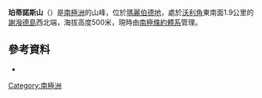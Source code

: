 {{coord|74|25|S|132|43|W|display=title}}

'''珀蒂諾斯山'''（{{lang-en|Mount Petinos}}）是[[南極洲|南極洲]]的山峰，位於[[瑪麗伯德地|瑪麗伯德地]]，處於[[沃利角|沃利角]]東南面1.9公里的[[謝潑德島|謝潑德島]]西北端，海拔高度500米，現時由[[南極條約體系|南極條約體系]]管理。

==參考資料==
*{{usgs-gazetteer}}

{{DEFAULTSORT:Mount Petinos}}
[[Category:南極洲|Category:南極洲]]


{{MarieByrdLand-geo-stub}}